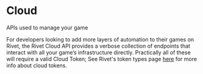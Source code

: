 
<HeroPattern />

# Cloud

<Summary>APIs used to manage your game</Summary>

For developers looking to add more layers of automation to their games on Rivet, the Rivet Cloud API provides a verbose collection of endpoints that interact with all your game’s infrastructure directly. Practically all of these will require a valid Cloud Token; See Rivet's token types page [here](/docs/general/concepts/token-types#cloud) for more info about cloud tokens.
